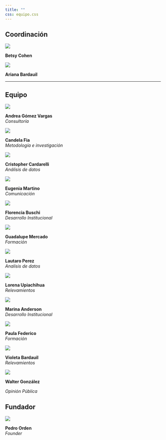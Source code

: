 ```yaml
---
title: ""
css: equipo.css
---
```


## Coordinación

::: team-grid
::: team-card
![](images/team/betsy.png){.team-img}

**Betsy Cohen**\
<a href="https://www.linkedin.com/in/betsabe1984/" target="_blank"><i class="bi bi-linkedin"></i></a> <a href="https://github.com/betsycohen" target="_blank"><i class="bi bi-github"></i></a><a href="mailto:betsabecohen@gmail.com"><i class="bi bi-envelope"></i></a>
:::

::: team-card
![](images/team/ariana.png){.team-img}

**Ariana Bardauil**\
<a href="https://www.linkedin.com/in/ariana-bardauil/" target="_blank"><i class="bi bi-linkedin"></i></a><a href="https://github.com/ariibard" target="_blank"><i class="bi bi-github"></i></a><a href="mailto:arianabardauil@gmail.com"><i class="bi bi-envelope"></i></a>
:::
:::

------------------------------------------------------------------------

## Equipo

::: team-grid
::: team-card
![](images/team/andre.jpg){.team-img}

**Andrea Gómez Vargas**\
*Consultoría*\
<a href="https://www.linkedin.com/in/andreasociologa/" target="_blank"><i class="bi bi-linkedin"></i></a> <a href="https://github.com/soyandrea" target="_blank"><i class="bi bi-github"></i></a> <a href="https://soyandrea.netlify.app/" target="_blank"><i class="bi bi-globe"></i></a>
:::

::: team-card
![](images/team/cande.png){.team-img}

**Candela Fia**\
*Metodología e investigación*\
<a href="https://www.linkedin.com/in/candela-fia-a686b121a/" target="_blank"><i class="bi bi-linkedin"></i></a> <a href="https://x.com/candelafia" target="_blank"><i class="bi bi-twitter"></i></a> <a href="mailto:candelafia2002@gmail.com" target="_blank"><i class="bi bi-envelope"></i></a>
:::

::: team-card
![](images/team/guali.jpg){.team-img}

**Cristopher Cardarelli**\
*Análisis de datos*\
<a href="https://www.linkedin.com/in/cristopher-cardarelli/" target="_blank"><i class="bi bi-linkedin"></i></a> <a href="https://x.com/CCarda_" target="_blank"><i class="bi bi-twitter"></i></a> <a href="mailto:cardarelli.cristopher@gmail.com" target="_blank"><i class="bi bi-envelope"></i></a>
:::
:::

::: team-grid
::: team-card
![](images/team/euge.jpg){.team-img}

**Eugenia Martino**\
*Comunicación*\
<a href="https://www.linkedin.com/in/eugenia-m-464710215/" target="_blank"><i class="bi bi-linkedin"></i></a> <a href="mailto:EugeniaMartinoBA@gmail.com" target="_blank"><i class="bi bi-envelope"></i></a>
:::

::: team-card
![](images/team/flor.jpg){.team-img}

**Florencia Buschi**\
*Desarrollo Institucional*\
<a href="https://www.linkedin.com/in/florencia-buschi-76980828a/" target="_blank"><i class="bi bi-linkedin"></i></a> <a href="mailto: florbuschi@gmail.com" target="_blank"><i class="bi bi-envelope"></i></a>
:::

::: team-card
![](images/team/guada.jpeg){.team-img}

**Guadalupe Mercado**\
*Formación*\
<a href="http://linkedin.com/in/guamercado" target="_blank"><i class="bi bi-linkedin"></i></a> <a href="mailto: mercadoguada04@gmail.com" target="_blank"><i class="bi bi-envelope"></i></a>
:::
:::

::: team-grid
::: team-card
![](images/team/lauti.jpg){.team-img}

**Lautaro Perez**\
*Analisis de datos*\
<a href="https://x.com/lautaroX86" target="_blank"><i class="bi bi-twitter"></i></a> <a href="https://www.linkedin.com/in/lautaro-perez-771a6087/" target="_blank"><i class="bi bi-linkedin"></i></a>
:::

::: team-card
![](images/team/lore.jpg){.team-img}

**Lorena Upiachihua**\
*Relevamientos*\
<a href="https://www.x.com/Lole_upiachi" target="_blank"><i class="bi bi-linkedin"></i></a> <a href="mailto:lorenaupiachi@gmail.com" target="_blank"><i class="bi bi-envelope"></i></a>
:::

::: team-card
![](images/team/marina.jpg){.team-img}

**Marina Anderson**\
*Desarrollo Institucional* <a href="www.linkedin.com/in/marina-anderson-545391265" target="_blank"><i class="bi bi-linkedin"></i></a> <a href="mailto:msandersonp@gmail.com" target="_blank"><i class="bi bi-envelope"></i></a>
:::
:::

::: team-grid
::: team-card
![](images/team/paula.jpg){.team-img}

**Paula Federico**\
*Formación*\
<a href="https://www.linkedin.com/in/paula-mora-federico-630a32145/" target="_blank"><i class="bi bi-linkedin"></i></a> <a href="mailto: federico.paulam@gmail.com" target="_blank"><i class="bi bi-envelope"></i></a>
:::

::: team-card
![](images/team/viole.jpeg){.team-img}

**Violeta Bardauil**\
*Relevamientos*\
<a href="mailto:viole.583.2005@gmail.com" target="_blank"><i class="bi bi-envelope"></i></a>
:::

::: team-card
![](images/team/walter.png){.team-img}

**Walter González**

*Opinión Pública*
:::
:::

## Fundador

::: center
::: team-grid
::: team-card
![](images/team/pedro.png){.team-img}

**Pedro Orden**\
*Founder*\
<a href="https://linkedin.com/in/pedroorden" target="_blank"><i class="bi bi-linkedin"></i></a> <a href="https://github.com/pedroorden" target="_blank"><i class="bi bi-github"></i></a>
:::
:::
:::
